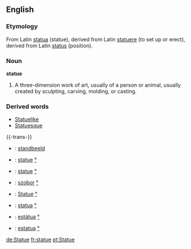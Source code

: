 ==English==
===Etymology===
From Latin [[statua]] (statue), derived from Latin [[statuere]] (to set up or erect), derived from Latin [[status]] (position).
===Noun===
'''statue'''
#A three-dimension work of art, usually of a person or animal, usually created by sculpting, carving, molding, or casting.
===Derived words===
*[[Statuelike]]
*[[Statuesque]]
{{-trans-}}
*{{nl}}: [[standbeeld]]
*{{en}}: [[statue]] [[:en: statue |°]]
*{{fr}}: [[statue]] [[:fr: statue |°]]
*{{hu}}: [[szobor]] [[:hu: szobor |°]] 
*{{de}}: [[Statue]] [[:de: Statue |°]]
*{{it}}: [[statua]] [[:it:statua|°]]
*{{pt}}: [[estátua]] [[:pt: estátua |°]]
*{{es}}: [[estatua]] [[:es: estatua |°]]

[[de:Statue]]
[[fr:statue]]
[[pt:Statue]]